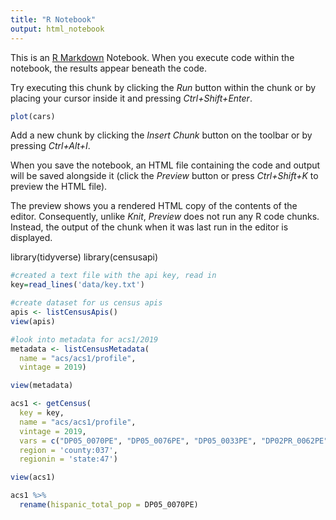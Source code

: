 ```yaml
---
title: "R Notebook"
output: html_notebook
---
```


This is an [R Markdown](http://rmarkdown.rstudio.com) Notebook. When you execute code within the notebook, the results appear beneath the code. 

Try executing this chunk by clicking the *Run* button within the chunk or by placing your cursor inside it and pressing *Ctrl+Shift+Enter*. 

```r
plot(cars)
```

Add a new chunk by clicking the *Insert Chunk* button on the toolbar or by pressing *Ctrl+Alt+I*.

When you save the notebook, an HTML file containing the code and output will be saved alongside it (click the *Preview* button or press *Ctrl+Shift+K* to preview the HTML file).

The preview shows you a rendered HTML copy of the contents of the editor. Consequently, unlike *Knit*, *Preview* does not run any R code chunks. Instead, the output of the chunk when it was last run in the editor is displayed.

library(tidyverse)
library(censusapi)

```r
#created a text file with the api key, read in
key=read_lines('data/key.txt')
```
```r
#create dataset for us census apis
apis <- listCensusApis()
view(apis)
```
```r
#look into metadata for acs1/2019
metadata <- listCensusMetadata(
  name = "acs/acs1/profile",
  vintage = 2019)
```


```r
view(metadata)
```
```r
acs1 <- getCensus(
  key = key,
  name = "acs/acs1/profile", 
  vintage = 2019,
  vars = c("DP05_0070PE", "DP05_0076PE", "DP05_0033PE", "DP02PR_0062PE", "DP05_0002PE", "DP05_0003PE", "DP05_0018PE", "DP05_0025PE", "DP02_0069PE", "DP02_0076PE"),
  region = 'county:037',
  regionin = 'state:47')


```
```r
view(acs1)
```
```r
acs1 %>% 
  rename(hispanic_total_pop = DP05_0070PE)
```


